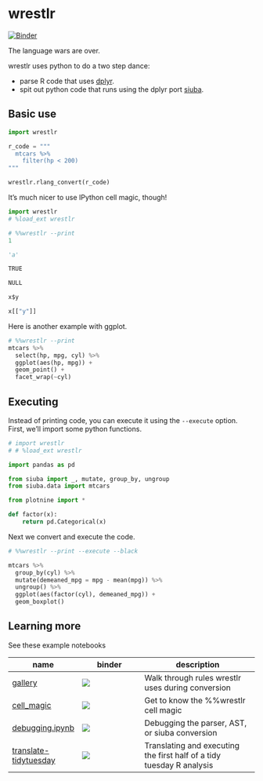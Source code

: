# wrestlr

[![Binder](https://mybinder.org/badge_logo.svg)](https://mybinder.org/v2/gh/machow/wrestlr/master)

The language wars are over.

wrestlr uses python to do a two step dance:

* parse R code that uses [dplyr](https://github.com/tidyverse/dplyr).
* spit out python code that runs using the dplyr port [siuba](http://github.com/machow/siuba).

## Basic use

```python
import wrestlr

r_code = """
  mtcars %>%
    filter(hp < 200)
"""

wrestlr.rlang_convert(r_code)
```

It's much nicer to use IPython cell magic, though!

```python
import wrestlr
# %load_ext wrestlr
```

```python
# %%wrestlr --print
1

'a'

TRUE

NULL

x$y

x[["y"]]
```

Here is another example with ggplot.

```python
# %%wrestlr --print
mtcars %>%
  select(hp, mpg, cyl) %>%
  ggplot(aes(hp, mpg)) +
  geom_point() +
  facet_wrap(~cyl)
```

## Executing 

Instead of printing code, you can execute it using the `--execute` option. First, we'll import some python functions.

```python
# import wrestlr
# # %load_ext wrestlr

import pandas as pd

from siuba import _, mutate, group_by, ungroup
from siuba.data import mtcars

from plotnine import *

def factor(x):
    return pd.Categorical(x)
```

Next we convert and execute the code.

```python
# %%wrestlr --print --execute --black

mtcars %>%
  group_by(cyl) %>%
  mutate(demeaned_mpg = mpg - mean(mpg)) %>%
  ungroup() %>%
  ggplot(aes(factor(cyl), demeaned_mpg)) +
  geom_boxplot()

```
<!-- #region -->
## Learning more

See these example notebooks



| name | binder | description |
| ---- | ------ | ----------- |
| [gallery](docs/gallery.ipynb) | [![](https://mybinder.org/badge_logo.svg)][b-gallery] | Walk through rules wrestlr uses during conversion |
| [cell_magic](docs/cell_magic.ipynb) | [![](https://mybinder.org/badge_logo.svg)][b-cell-magic] | Get to know the %%wrestlr cell magic |
| [debugging.ipynb](docs/debugging.ipynb) | [![](https://mybinder.org/badge_logo.svg)][b-debugging] | Debugging the parser, AST, or siuba conversion | 
| [translate-tidytuesday](docs/translate-tidytuesday.ipynb) | [![](https://mybinder.org/badge_logo.svg)][b-translate-tidytuesday] | Translating and executing the first half of a tidy tuesday R analysis |


[b-gallery]: https://mybinder.org/v2/gh/machow/wrestlr/master?filepath=docs/gallery.ipynb
[b-cell-magic]: https://mybinder.org/v2/gh/machow/wrestlr/master?filepath=docs/cell_magic.ipynb
[b-debugging]: https://mybinder.org/v2/gh/machow/wrestlr/master?filepath=docs/debugging.ipynb
[b-translate-tidytuesday]: https://mybinder.org/v2/gh/machow/wrestlr/master?filepath=docs/translate-tidytuesday.ipynb
<!-- #endregion -->
